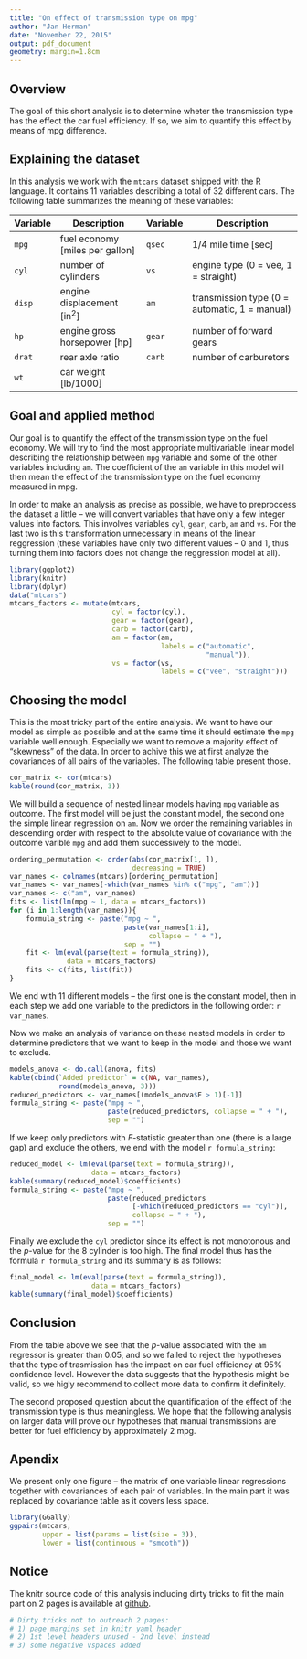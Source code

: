 ```yaml
---
title: "On effect of transmission type on mpg"
author: "Jan Herman"
date: "November 22, 2015"
output: pdf_document
geometry: margin=1.8cm
---
```


\vspace{-1cm}
## Overview
\vspace{-.1cm}
The goal of this short analysis is to determine wheter the transmission
type has the effect the car fuel efficiency. If so, we aim to quantify
this effect by means of mpg difference.

\vspace{-.3cm}
## Explaining the dataset
\vspace{-.1cm}
In this analysis we work with the `mtcars` dataset shipped with
the R language. It contains 11 variables describing a total of 32
different cars. The following table summarizes the meaning of
these variables:

| Variable | Description                     | Variable | Description                                   |
| -------- | --------------------------------| -------- | --------------------------------------------- |
| `mpg`    | fuel economy [miles per gallon] | `qsec`   | 1/4 mile time [sec]                           |
| `cyl`    | number of cylinders             | `vs`     | engine type (0 = vee, 1 = straight)           |
| `disp`   | engine displacement [in$^2$]    | `am`     | transmission type (0 = automatic, 1 = manual) |
| `hp`     | engine gross horsepower [hp]    | `gear`   | number of forward gears                       |
| `drat`   | rear axle ratio                 | `carb`   | number of carburetors                         |
| `wt`     | car weight [lb/1000]            |

\vspace{-.4cm}
## Goal and applied method
\vspace{-.1cm}
Our goal is to quantify the effect of the transmission type on the
fuel economy. We will try to find the most appropriate multivariable
linear model describing the relationship between `mpg` variable and
some of the other variables including `am`. The coefficient of
the `am` variable in this model will then mean the effect of
the transmission type on the fuel economy measured in mpg.

In order to make an analysis as precise as possible, we have to
preproccess the dataset a little -- we will convert variables that
have only a few integer values into factors. This involves variables
`cyl`, `gear`, `carb`, `am` and `vs`. For the last two is this
transformation unnecessary in means of the linear reggression 
(these variables have only two different values -- 0 and 1, thus
turning them into factors does not change the reggression model
at all).

```r
library(ggplot2)
library(knitr)
library(dplyr)
data("mtcars")
mtcars_factors <- mutate(mtcars, 
                         cyl = factor(cyl),
                         gear = factor(gear),
                         carb = factor(carb),
                         am = factor(am, 
                                     labels = c("automatic",
                                                "manual")),
                         vs = factor(vs, 
                                     labels = c("vee", "straight")))
```


## Choosing the model
\vspace{-.1cm}
This is the most tricky part of the entire analysis. We want to
have our model as simple as possible and at the same time it
should estimate the `mpg` variable well enough. Especially we
want to remove a majority effect of "skewness" of the data.
In order to achive this we at first analyze the covariances of
all pairs of the variables. The following table present those.

```r
cor_matrix <- cor(mtcars)
kable(round(cor_matrix, 3))
```


We will build a sequence of nested linear models having `mpg`
variable as outcome. The first model will be just the constant
model, the second one the simple linear regression on `am`.
Now we order the remaining variables in descending order with
respect to the absolute value of covariance with the outcome
varible `mpg` and add them successively to the model.

```r
ordering_permutation <- order(abs(cor_matrix[1, ]),
                              decreasing = TRUE)
var_names <- colnames(mtcars)[ordering_permutation]
var_names <- var_names[-which(var_names %in% c("mpg", "am"))]
var_names <- c("am", var_names)
fits <- list(lm(mpg ~ 1, data = mtcars_factors))
for (i in 1:length(var_names)){
    formula_string <- paste("mpg ~ ",
                            paste(var_names[1:i],
                                  collapse = " + "),
                            sep = "")
    fit <- lm(eval(parse(text = formula_string)), 
              data = mtcars_factors)
    fits <- c(fits, list(fit))
}
```

We end with 11 different models -- the first one is the constant
model, then in each step we add one variable to the predictors
in the following order: ``r var_names``.

Now we make an analysis of variance on these nested models in order
to determine predictors that we want to keep in the model and those
we want to exclude.

```r
models_anova <- do.call(anova, fits)
kable(cbind(`Added predictor` = c(NA, var_names),
            round(models_anova, 3)))
reduced_predictors <- var_names[(models_anova$F > 1)[-1]]
formula_string <- paste("mpg ~ ",
                        paste(reduced_predictors, collapse = " + "),
                        sep = "")
```

If we keep only predictors with $F$-statistic greater than one 
(there is a large gap) and exclude the others, we end with the 
model ``r formula_string``:

```r
reduced_model <- lm(eval(parse(text = formula_string)),
                    data = mtcars_factors)
kable(summary(reduced_model)$coefficients)
formula_string <- paste("mpg ~ ",
                        paste(reduced_predictors
                              [-which(reduced_predictors == "cyl")],
                              collapse = " + "),
                        sep = "")
```

Finally we exclude the `cyl` predictor since its effect is not
monotonous and the $p$-value for the 8 cylinder is too high.
The final model thus has the formula ``r formula_string`` and
its summary is as follows:

```r
final_model <- lm(eval(parse(text = formula_string)),
                    data = mtcars_factors)
kable(summary(final_model)$coefficients)
```

\vspace{-.6cm}
## Conclusion
From the table above we see that the $p$-value associated with
the `am` regressor is greater than 0.05, and so we
failed to reject the hypotheses that the type of trasmission
has the impact on car fuel efficiency at 95% confidence level.
However the data suggests that the hypothesis might be valid,
so we higly recommend to collect more data to confirm
it definitely.

The second proposed question about the quantification of the
effect of the transmission type is thus meaningless. We hope
that the following analysis on larger data will prove our
hypotheses that manual transmissions are better for fuel
efficiency by approximately 2 mpg.

\pagebreak

## Apendix

We present only one figure -- the matrix of one variable
linear regressions together with covariances of each pair
of variables. In the main part it was replaced by covariance
table as it covers less space.

```r
library(GGally)
ggpairs(mtcars, 
        upper = list(params = list(size = 3)),
        lower = list(continuous = "smooth"))
```

## Notice
The knitr source code of this analysis including dirty tricks
to fit the main part on 2 pages is available at
[github](https://github.com/hermitko/RegMods_CourseProject).

```r
# Dirty tricks not to outreach 2 pages:
# 1) page margins set in knitr yaml header
# 2) 1st level headers unused - 2nd level instead
# 3) some negative vspaces added
```
